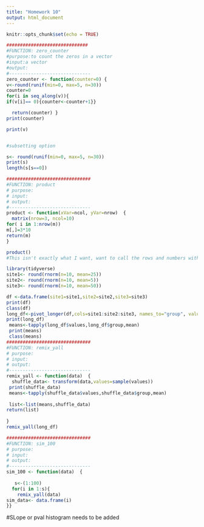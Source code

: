 ```yaml
---
title: "Homework 10"
output: html_document
---
```


```r
knitr::opts_chunk$set(echo = TRUE)
```

```r


##############################
#FUNCTION: zero_counter
#purpose:to count the zeros in a vector
#input:a vector
#output:
#------------------------------
zero_counter <- function(counter=0) {
v<-round(runif(min=0, max=5, n=30))
counter=0
for(i in seq_along(v)){
if(v[i]== 0){counter<-counter+1}}

  return(counter) }
print(counter)

print(v)


#subsetting option

s<- round(runif(min=0, max=5, n=30))
print(s)
length(s[s==0])
```


```r
###############################
#FUNCTION: product
# purpose:
# input:
# output:
#------------------------------
product <- function(xVar=ncol, yVar=nrow)  {
  matrix(nrow=3, ncol=10)
for( i in 1:nrow(m))
m[,]=3*10
return(m)
}

product()
#This isn't exactly what I want, want to call the rows and numbers with names not digits
```



```r

library(tidyverse)
site1<- round(rnorm(n=10, mean=25))
site2<- round(rnorm(n=10, mean=5))
site3<- round(rnorm(n=10, mean=50))

df <-data.frame(site1=site1,site2=site2,site3=site3)
print(df)
class(df)
long_df<-pivot_longer(df,cols=site1:site2:site3, names_to="group", values_to="values")
print(long_df)
 means<-tapply(long_df$values,long_df$group,mean)
 print(means)
 class(means)
###############################
#FUNCTION: remix_yall
# purpose:
# input:
# output:
#------------------------------
remix_yall <- function(data)  {
  shuffle_data<- transform(data,values=sample(values))
 print(shuffle_data) 
 means<-tapply(shuffle_data$values,shuffle_data$group,mean)
 
 list<-list(means,shuffle_data)
return(list)
 
} 
remix_yall(long_df)

###############################
#FUNCTION: sim_100
# purpose:
# input:
# output:
#------------------------------
sim_100 <- function(data)  {
 
   s<-(1:100)
  for(i in 1:s){
    remix_yall(data)
sim_data<- data.frame(i)
}}


```

#SLope or pval histogram needs to be added

